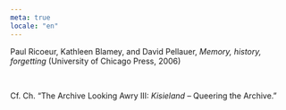 ```yaml
---
meta: true
locale: "en"
---
```


Paul Ricoeur, Kathleen Blamey, and David Pellauer, *Memory, history, forgetting* (University of Chicago Press, 2006)

<br />

Cf. Ch. “The Archive Looking Awry III: *Kisieland* – Queering the Archive.”
